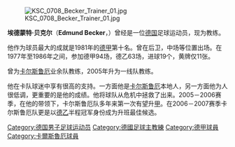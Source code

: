 [[File:KSC_0708_Becker_Trainer_01.jpg|thumb]]

'''埃德蒙特·贝克尔'''（'''Edmund Becker'''，{{Bd|1957年|7月18日}}）曾经是一位[[德国|德国]]足球运动员，现为教练。

他作为球员最大的成就是1981年的[[德甲|德甲]]第十名。曾在后卫，中场等位置出场。在1977年至1986年之间，参加德甲94场，德乙63场，进球19个，黄牌仅11张。

曾为[[卡尔斯鲁厄体育会|卡尔斯鲁厄]]业余队教练，2005年升为一线队教练。

他在卡队球迷中享有很高的支持。一方面他是[[卡尔斯鲁厄|卡尔斯鲁厄]]本地人，另一方面他为人很低调，更重要的是他的成绩。他将球队从危机中拯救了出来。2005－2006赛季，在他的带领下，卡尔斯鲁厄队多年来第一次有望升[[德甲|甲]]。在2006－2007赛季卡尔斯鲁厄队更是以[[德乙|德乙]]半程冠军身份成为升班最佳候选。

{{Authority control}}
{{DEFAULTSORT:Becker, Edmund}}
[[Category:德国男子足球运动员|Category:德国男子足球运动员]]
[[Category:德國足球主教練|Category:德國足球主教練]]
[[Category:德甲球員|Category:德甲球員]]
[[Category:卡爾斯魯厄球員|Category:卡爾斯魯厄球員]]